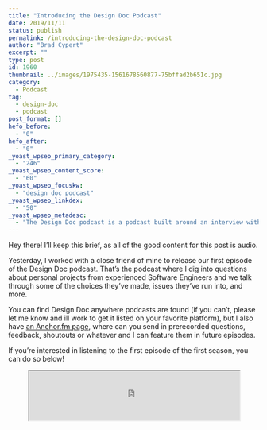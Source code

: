 ```yaml
---
title: "Introducing the Design Doc Podcast"
date: 2019/11/11
status: publish
permalink: /introducing-the-design-doc-podcast
author: "Brad Cypert"
excerpt: ""
type: post
id: 1960
thumbnail: ../images/1975435-1561678560877-75bffad2b651c.jpg
category:
  - Podcast
tag:
  - design-doc
  - podcast
post_format: []
hefo_before:
  - "0"
hefo_after:
  - "0"
_yoast_wpseo_primary_category:
  - "246"
_yoast_wpseo_content_score:
  - "60"
_yoast_wpseo_focuskw:
  - "design doc podcast"
_yoast_wpseo_linkdex:
  - "50"
_yoast_wpseo_metadesc:
  - "The Design Doc podcast is a podcast built around an interview with an experienced software engineer. We dive into their projects, questions, and blockers."
---
```


Hey there! I’ll keep this brief, as all of the good content for this post is audio.

Yesterday, I worked with a close friend of mine to release our first episode of the Design Doc podcast. That’s the podcast where I dig into questions about personal projects from experienced Software Engineers and we talk through some of the choices they’ve made, issues they’ve run into, and more.

You can find Design Doc anywhere podcasts are found (if you can’t, please let me know and ill work to get it listed on your favorite platform), but I also have [an Anchor.fm page](https://anchor.fm/design-doc), where can you send in prerecorded questions, feedback, shoutouts or whatever and I can feature them in future episodes.

If you’re interested in listening to the first episode of the first season, you can do so below!

<figure>
  <iframe
    height="100px"
    src="https://anchor.fm/design-doc/embed"
    width="100%"
  ></iframe>
</figure>
